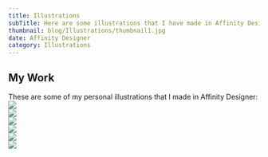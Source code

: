 ---
title: Illustrations
subTitle: Here are some illustrations that I have made in Affinity Designer.
thumbnail: blog/Illustrations/thumbnail1.jpg
date: Affinity Designer
category: Illustrations
---

## My Work
These are some of my personal illustrations that I made in Affinity Designer:
<Image src="blog/Illustrations/Image1.jpg" width={807} height={999} />
<br />
<Image src="blog/Illustrations/Image2.jpg" width={807} height={999} />
<br />
<Image src="blog/Illustrations/Image3.jpg" width={807} height={999} />
<br />
<Image src="blog/Illustrations/Image4.jpg" width={807} height={999} />
<br />
<Image src="blog/Illustrations/Image5.jpg" width={807} height={999} />
<br />
<Image src="blog/Illustrations/Image6.jpg" width={807} height={999} />

